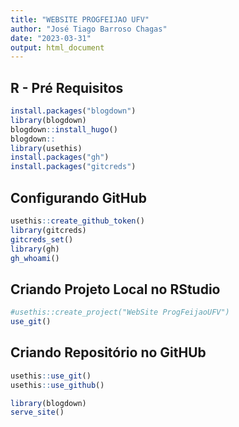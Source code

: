 ```yaml
---
title: "WEBSITE PROGFEIJAO UFV"
author: "José Tiago Barroso Chagas"
date: "2023-03-31"
output: html_document
---
```

## R - Pré Requisitos
```r
install.packages("blogdown")
library(blogdown)
blogdown::install_hugo()
blogdown::
library(usethis)
install.packages("gh")
install.packages("gitcreds")
```

## Configurando GitHub



```r
usethis::create_github_token()
library(gitcreds)
gitcreds_set()
library(gh)
gh_whoami()
```


## Criando Projeto Local no RStudio

```r
#usethis::create_project("WebSite ProgFeijaoUFV")
use_git()

```

## Criando Repositório no GitHUb

```r
usethis::use_git()
usethis::use_github()
```

```r

library(blogdown)
serve_site()
```

